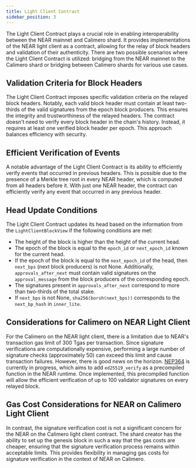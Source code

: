 ```yaml
---
title: Light Client Contract
sidebar_position: 3
---
```


The Light Client Contract plays a crucial role in enabling interoperability between the NEAR mainnet and Calimero shard. It provides implementations of the NEAR light client as a contract, allowing for the relay of block headers and validation of their authenticity. There are two possible scenarios where the Light Client Contract is utilized: bridging from the NEAR mainnet to the Calimero shard or bridging between Calimero shards for various use cases.

## Validation Criteria for Block Headers

The Light Client Contract imposes specific validation criteria on the relayed block headers. Notably, each valid block header must contain at least two-thirds of the valid signatures from the epoch block producers. This ensures the integrity and trustworthiness of the relayed headers. The contract doesn't need to verify every block header in the chain's history. Instead, it requires at least one verified block header per epoch. This approach balances efficiency with security.

## Efficient Verification of Events

A notable advantage of the Light Client Contract is its ability to efficiently verify events that occurred in previous headers. This is possible due to the presence of a Merkle tree root in every NEAR header, which is computed from all headers before it. With just one NEAR header, the contract can efficiently verify any event that occurred in any previous header.

## Head Update Conditions

The Light Client Contract updates its head based on the information from the `LightClientBlockView` if the following conditions are met:

- The height of the block is higher than the height of the current head.
- The epoch of the block is equal to the `epoch_id` or `next_epoch_id` known for the current head.
- If the epoch of the block is equal to the `next_epoch_id` of the head, then `next_bps` (next block producers) is not None. Additionally, `approvals_after_next` must contain valid signatures on the `approval_message` from the block producers of the corresponding epoch.
- The signatures present in `approvals_after_next` correspond to more than two-thirds of the total stake.
- If `next_bps` is not None, `sha256(borsh(next_bps))` corresponds to the `next_bp_hash` in `inner_lite`.

## Considerations for Calimero on NEAR Light Client

For the Calimero on the NEAR light client, there is a limitation due to NEAR's transaction gas limit of 300 Tgas per transaction. Since signature verifications are computationally expensive, performing a large number of signature checks (approximately 50) can exceed this limit and cause transaction failures. However, there is good news on the horizon. [NEP364](https://github.com/near/nearcore/issues/7567) is currently in progress, which aims to add `ed25519_verify` as a precompiled function in the NEAR runtime. Once implemented, this precompiled function will allow the efficient verification of up to 100 validator signatures on every relayed block.

## Gas Cost Considerations for NEAR on Calimero Light Client

In contrast, the signature verification cost is not a significant concern for the NEAR on the Calimero light client contract. The shard creator has the ability to set up the genesis block in such a way that the gas costs are cheaper, ensuring that the signature verification process remains within acceptable limits. This provides flexibility in managing gas costs for signature verification in the context of NEAR on Calimero.
